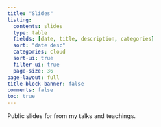 ```yaml
---
title: "Slides"
listing:
  contents: slides
  type: table
  fields: [date, title, description, categories]
  sort: "date desc"
  categories: cloud
  sort-ui: true
  filter-ui: true
  page-size: 36     
page-layout: full
title-block-banner: false
comments: false
toc: true
---
```


Public slides for from my talks and teachings.
